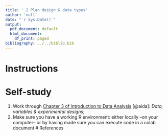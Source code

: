 ```yaml
---
title: '.2 Plan design & data types'
author: 'null'
date: "`r Sys.Date()`"
output:
  pdf_document: default
  html_document:
    df_print: paged
bibliography: ../../biblio.bib
---
```


# Instructions

# Self-study 
1. Work through [Chapter 3 of Introduction to Data Analysis](https://michael-franke.github.io/intro-data-analysis/Chap-02-01-data.html) [@aida]: *Data, variables & experimental designs*;
2. Make sure you have a working R environment: either locally --on your computer-- or by having made sure you can execute code in a colab document
# References